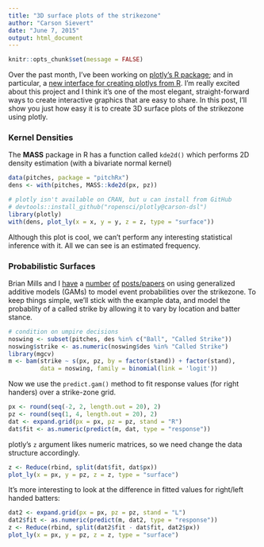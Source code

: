 ```yaml
---
title: "3D surface plots of the strikezone"
author: "Carson Sievert"
date: "June 7, 2015"
output: html_document
---
```


```r
knitr::opts_chunk$set(message = FALSE)
```

Over the past month, I've been working on [plotly's R package](https://github.com/ropensci/plotly); and in particular, a [new interface for creating plotlys from R](http://cpsievert.github.io/plotly/dsl/). I'm really excited about this project and I think it's one of the most elegant, straight-forward ways to create interactive graphics that are easy to share. In this post, I'll show you just how easy it is to create 3D surface plots of the strikezone using plotly.

### Kernel Densities

The __MASS__ package in R has a function called `kde2d()` which performs 2D density estimation (with a bivariate normal kernel) 

```r
data(pitches, package = "pitchRx")
dens <- with(pitches, MASS::kde2d(px, pz))
```

```r
# plotly isn't available on CRAN, but u can install from GitHub
# devtools::install_github("ropensci/plotly@carson-dsl")
library(plotly)
with(dens, plot_ly(x = x, y = y, z = z, type = "surface"))
```

Although this plot is cool, we can't perform any interesting statistical inference with it. All we can see is an estimated frequency.

### Probabilistic Surfaces

Brian Mills and I [have](http://princeofslides.blogspot.com/2013/07/advanced-sab-r-metrics-parallelization.html) a [number](https://baseballwithr.wordpress.com/2014/04/21/are-umpires-becoming-less-merciful/) [of](https://baseballwithr.wordpress.com/2014/10/23/a-probabilistic-model-for-interpreting-strike-zone-expansion-7/) [posts/papers](http://onlinelibrary.wiley.com/doi/10.1002/mde.2630/abstract) on using generalized additive models (GAMs) to model event probabilities over the strikezone. To keep things simple, we'll stick with the example data, and model the probablity of a called strike by allowing it to vary by location and batter stance.

```r
# condition on umpire decisions
noswing <- subset(pitches, des %in% c("Ball", "Called Strike"))
noswing$strike <- as.numeric(noswing$des %in% "Called Strike")
library(mgcv)
m <- bam(strike ~ s(px, pz, by = factor(stand)) + factor(stand), 
         data = noswing, family = binomial(link = 'logit'))
```

Now we use the `predict.gam()` method to fit response values (for right handers) over a strike-zone grid.

```r
px <- round(seq(-2, 2, length.out = 20), 2)
pz <- round(seq(1, 4, length.out = 20), 2)
dat <- expand.grid(px = px, pz = pz, stand = "R")
dat$fit <- as.numeric(predict(m, dat, type = "response"))
```

plotly's `z` argument likes numeric matrices, so we need change the data structure accordingly.

```r
z <- Reduce(rbind, split(dat$fit, dat$px))
plot_ly(x = px, y = pz, z = z, type = "surface")
```

It's more interesting to look at the difference in fitted values for right/left handed batters:

```r
dat2 <- expand.grid(px = px, pz = pz, stand = "L")
dat2$fit <- as.numeric(predict(m, dat2, type = "response"))
z <- Reduce(rbind, split(dat2$fit - dat$fit, dat2$px))
plot_ly(x = px, y = pz, z = z, type = "surface")
```



